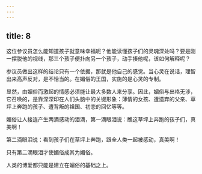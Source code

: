 ```yaml
---
---
---
```

title: 8
---




这位参议员怎么能知道孩子就意味幸福呢？他能读懂孩子们的灵魂深处吗？要是刚一摆脱他的视线，那三个孩子便扑向另一个孩子，动手揍他呢，该如何解释呢？

参议员做出这样的结论只有一个依据，那就是他自己的感觉。当心灵在说话，理智出来高声反对，是不恰当的。在媚俗的王国，实施的是心灵的专制。

显然，由媚俗而激起的情感必须能让最大多数人来分享。因此，媚俗与出格无涉，它召唤的，是靠深深印在人们头脑中的关键形象：薄情的女孩、遭遗弃的父亲、草坪上奔跑的孩子、遭背叛的祖国、初恋的回忆等等。

媚俗让人接连产生两滴感动的泪滴，第一滴眼泪说：瞧这草坪上奔跑的孩子们，真美啊！

第二滴眼泪说：看到孩子们在草坪上奔跑，跟全人类一起被感动，真美啊！

只有第二滴眼泪才使媚俗成其为媚俗。

人类的博爱都只能是建立在媚俗的基础之上。